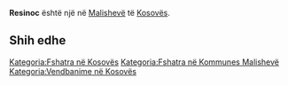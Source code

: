 {{Fshat në 
 | Emri                = Resinoc
 | EmriAlt                = 
 | NAME_SHORT_FORM=      
 | NAME_GENERIC=      
 | NAME_SORT_NAME_RO=      RESINOC
 | FULL_NAME_RO = Resinoc
 | FULL_NAME_ND_RO=Resinoc
 | SORT_NAME_RG=RESINOC
 | FULL_NAME_RG=Resinoc
 | FULL_NAME_ND_RG=Resinoc
 | SRP_NAME_SHORT_FORM=      
 | SRP_NAME_GENERIC=      
 | SRP_NAME_SORT_NAME_RO=      
 | SRP_FULL_NAME_RO = 
 | SRP_FULL_NAME_ND_RO=
 | SRP_SORT_NAME_RG=
 | SRP_FULL_NAME_RG=
 | SRP_FULL_NAME_ND_RG=
 | Emri (Rasa dhanore) = 
 | Figura              = 
 | Shteti              = Kosovo
 | Komuna              = Malishevë
 | Kodi postar         = 
 | Sipërfaqja          = 

 | Popullsia           = 

 | Regj. i popullsisë  = 
 | Dend. e popullsisë  = 
 | Faqja zyrtare       = 
 <!--- Koordinatat ----> 
 | Gjerësia            = 42.521389
 | Gjatësia            = 20.935833
 | Lartësia            = 
}}
'''Resinoc''' është një [[]] në [[Malishevë]] të [[Kosovës]].

<!-- == Gjeografia == -->
<!-- == Historia == -->
<!-- == Demografia == -->
== Shih edhe ==
{{Komuna Malishevë}}
{{Kosovo-Administrata-Cung}}

[[Kategoria:Fshatra në Kosovës]]
[[Kategoria:Fshatra në Kommunes Malishevë]]
[[Kategoria:Vendbanime në Kosovës]]